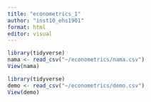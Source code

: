 ```yaml
---
title: "econometrics_1"
author: "inst10_ehs1901"
format: html
editor: visual
---
```


```r
library(tidyverse)
nama <- read_csv("~/econometrics/nama.csv")
View(nama)
```

```r
library(tidyverse)
demo <- read_csv("~/econometrics/demo.csv")
View(demo)
```
